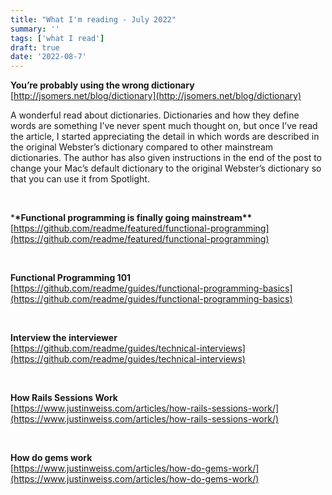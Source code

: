 ```yaml
---
title: "What I'm reading - July 2022"
summary: ''
tags: ['what I read']
draft: true
date: '2022-08-7'
---
```


**You’re probably using the wrong dictionary**<br/>
[http://jsomers.net/blog/dictionary](http://jsomers.net/blog/dictionary)

A wonderful read about dictionaries. Dictionaries and how they define words are something I’ve never spent much thought on, but once I’ve read the article, I started appreciating the detail in which words are described in the original Webster’s dictionary compared to other mainstream dictionaries. The author has also given instructions in the end of the post to change your Mac’s default dictionary to the original Webster’s dictionary so that you can use it from Spotlight.

<br />

\***\*Functional programming is finally going mainstream\*\*** <br/>
[https://github.com/readme/featured/functional-programming](https://github.com/readme/featured/functional-programming)

<br />

**Functional Programming 101**<br/>
[https://github.com/readme/guides/functional-programming-basics](https://github.com/readme/guides/functional-programming-basics)

<br />

**Interview the interviewer**<br/>
[https://github.com/readme/guides/technical-interviews](https://github.com/readme/guides/technical-interviews)

<br />

**How Rails Sessions Work**<br/>
[https://www.justinweiss.com/articles/how-rails-sessions-work/](https://www.justinweiss.com/articles/how-rails-sessions-work/)

<br />

**How do gems work**<br/>
[https://www.justinweiss.com/articles/how-do-gems-work/](https://www.justinweiss.com/articles/how-do-gems-work/)

<br />
